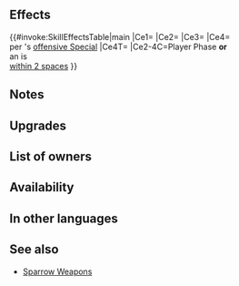 {{Weapon Infobox
|tagid=SID_巳年の弓＋
|intID=4502
|userVersion1=Bow
|userVersion2=Arrow
|exclusive=0
|weaponType=Bow
|cost=300
|might=12
|range=2
|effectiveness=Flying
|effect=Effective against flying foes.<br><br>If unit initiates combat or is within 2 spaces of an ally, grants Atk/Spd/Def/Res+5 to unit, and deals damage = 10% of unit's Atk during combat (excluding area-of-effect Specials), and also, when unit's Special triggers, neutralizes foe's "reduces damage by X%" effects from foe's non-Special skills (excluding area-of-effect Specials).
|required=Snaking Bow
|refinePaths=default
|refineSP=350
|refineMedals=500
|refineStones=50
|properties=
}}
==Effects==
{{#invoke:SkillEffectsTable|main
|Ce1={{Eft|Effectiveness|{{Mt|Flying}}}}
|Ce2={{Eft|Temporary buffs|Atk/Spd/Def/Res|5}}
|Ce3={{Eft|Damage Boost|10% of {{Tgt|Unit}}'s Atk}}
|Ce4={{Eft|Neutralize Damage Reduction}}<br>per {{Tgt|Unit}}'s [[offensive Special]]
|Ce4T={{Tgt|Foe}}
|Ce2-4C=Player Phase '''or'''<br>an {{Tgt|Ally}} is<br>[[within 2 spaces]]
}}
==Notes==
{{Effective damage bonus|flying}}
{{IfUnitInitiates}}
{{Temporary buffs}}
{{AtkDamageBoost}}
{{DamageReductionNeutralization}}
==Upgrades==
{{Weapon Upgrade List}}
==List of owners==
{{Skill Hero List}}
==Availability==
{{PassiveFocusList}}
{{PassiveDistributionList}}
{{PassiveCombatManualList}}
==In other languages==
{{OtherLanguages
|japanese=
|german=
|spanishEU=
|spanishLA=
|french=
|italian=
|chineseTW=
|portuguese=
}}
==See also==
{{See also skills|cond=Description LIKE '%neutralizes foe_s "reduces damage by X%" effects%' AND NOT SCategory='special' AND Exclusive='1' AND NAME NOT LIKE '%sparrow+'}}
* [[Skill families/Weapons#Sparrow|Sparrow Weapons]]
{{Weapons Navbox}}